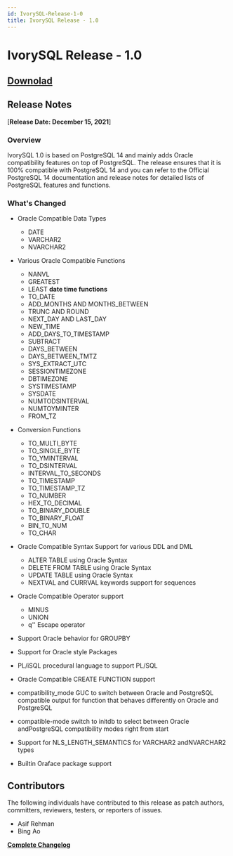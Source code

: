 ```yaml
---
id: IvorySQL-Release-1-0
title: IvorySQL Release - 1.0
---
```


# IvorySQL Release - 1.0

## [**Downolad**](https://github.com/IvorySQL/IvorySQL/releases/tag/Ivory_REL_1_0)


## Release Notes
[**Release Date: December 15, 2021**]
### Overview
IvorySQL 1.0 is based on PostgreSQL 14 and mainly adds Oracle compatibility features on top of PostgreSQL.
The release ensures that it is 100% compatible with PostgreSQL 14 and you can refer to the Official PostgreSQL 14 documentation
and release notes for detailed lists of PostgreSQL features and functions.

### What's Changed
- Oracle Compatible Data Types
    - DATE 
    - VARCHAR2 
    - NVARCHAR2 
- Various Oracle Compatible Functions
    - NANVL 
    - GREATEST 
    - LEAST 
**date time functions**
    - TO_DATE 
    - ADD_MONTHS AND MONTHS_BETWEEN 
    - TRUNC AND ROUND 
    - NEXT_DAY AND LAST_DAY 
    - NEW_TIME 
    - ADD_DAYS_TO_TIMESTAMP 
    - SUBTRACT 
    - DAYS_BETWEEN 
    - DAYS_BETWEEN_TMTZ 
    - SYS_EXTRACT_UTC 
    - SESSIONTIMEZONE 
    - DBTIMEZONE 
    - SYSTIMESTAMP 
    - SYSDATE 
    - NUMTODSINTERVAL 
    - NUMTOYMINTER 
    - FROM_TZ 
- Conversion Functions
    - TO_MULTI_BYTE 
    - TO_SINGLE_BYTE
    - TO_YMINTERVAL
    - TO_DSINTERVAL
    - INTERVAL_TO_SECONDS
    - TO_TIMESTAMP
    - TO_TIMESTAMP_TZ
    - TO_NUMBER
    - HEX_TO_DECIMAL
    - TO_BINARY_DOUBLE
    - TO_BINARY_FLOAT
    - BIN_TO_NUM
    - TO_CHAR

- Oracle Compatible Syntax Support for various DDL and DML
    - ALTER TABLE using Oracle Syntax 
    - DELETE FROM TABLE using Oracle Syntax 
    - UPDATE TABLE using Oracle Syntax 
    - NEXTVAL and CURRVAL keywords support for sequences 

- Oracle Compatible Operator support
    - MINUS 
    - UNION 
    - q'' Escape operator 

- Support Oracle behavior for GROUPBY

- Support for Oracle style Packages

- PL/iSQL procedural language to support PL/SQL

- Oracle Compatible CREATE FUNCTION support

- compatibility_mode GUC to switch between Oracle and PostgreSQL compatible output for function that behaves differently
 on Oracle and PostgreSQL
 
- compatible-mode switch to initdb to select between Oracle andPostgreSQL compatibility modes right from start

- Support for NLS_LENGTH_SEMANTICS for VARCHAR2 andNVARCHAR2 types

- Builtin Oraface package support

## Contributors
The following individuals have contributed to this release as patch authors,
committers, reviewers, testers, or reporters of issues.

- Asif Rehman
- Bing Ao

**[Complete Changelog](https://github.com/IvorySQL/IvorySQL/commits/Ivory_REL_1_0)**
